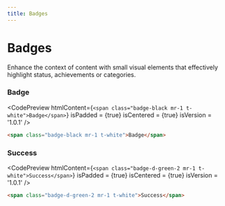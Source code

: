 ```yaml
---
title: Badges
---
```



# Badges

Enhance the context of content with small visual elements that effectively highlight status, achievements or categories.

### Badge

<CodePreview
  htmlContent={`
    <span class="badge-black mr-1 t-white">Badge</span>
  `}
  isPadded = {true}
  isCentered = {true}
  isVersion = '1.0.1'
/>

```html
<span class="badge-black mr-1 t-white">Badge</span>
```

### Success

<CodePreview
  htmlContent={`
    <span class="badge-d-green-2 mr-1 t-white">Success</span>
  `}
  isPadded = {true}
  isCentered = {true}
  isVersion = '1.0.1'
/>

```html
<span class="badge-d-green-2 mr-1 t-white">Success</span>
```
